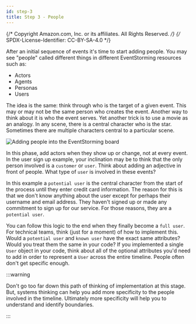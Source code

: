 ```yaml
---
id: step-3
title: Step 3 - People
---
```


{/* Copyright Amazon.com, Inc. or its affiliates. All Rights Reserved. */}
{/* SPDX-License-Identifier: CC-BY-SA-4.0 */}

After an initial sequence of events it's time to start adding people. You may see "people" called
different things in different EventStorming resources such as:

- Actors
- Agents
- Personas
- Users

The idea is the same: think through who is the target of a given event. This may or may not be the
same person who creates the event. Another way to think about it is who the event serves. Yet
another trick is to use a movie as an analogy. In any scene, there is a central character who is the
star. Sometimes there are multiple characters central to a particular scene.

![Adding people into the EventStorming board](./diagrams/sticky-notes-people.svg)

In this phase, add actors when they show up or change, not at every event. In the user sign up
example, your inclination may be to think that the only person involved is a `customer` or `user`.
Think about adding an adjective in front of people. What type of `user` is involved in these events?

In this example a `potential user` is the central character from the start of the process until they
enter credit card information. The reason for this is that we don't know anything about the user
except for perhaps their username and email address. They haven't signed up or made any commitment
to sign up for our service. For those reasons, they are a `potential user`.

You can follow this logic to the end when they finally become a `full user`. For technical teams,
think (just for a moment) of how to implement this. Would a `potential user` and `known user` have
the exact same attributes? Would you treat them the same in your code? If you implemented a single
`User` object in your code, think about all of the optional attributes you'd need to add in order to
represent a `User` across the entire timeline. People often don't get specific enough.

:::warning

Don't go too far down this path of thinking of implementation at this stage. But, systems thinking
can help you add more specificity to the people involved in the timeline. Ultimately more
specificity will help you to understand and identify boundaries.

:::
